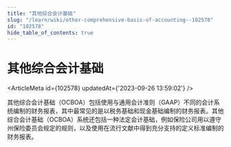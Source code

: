 ```yaml
---
title: "其他综合会计基础"
slug: "/learn/wiki/other-comprehensive-basis-of-accounting--102578"
id: "102578"
hide_table_of_contents: true
---
```



# 其他综合会计基础

<ArticleMeta id={102578} updatedAt={'2023-09-26 13:59:02'} />
<div className='border-solid border-b border-t-0 my-4 border-[var(--ifm-color-gray-300)]' />

其他综合会计基础（OCBOA）包括使用与通用会计准则（GAAP）不同的会计系统编制的财务报表，其中最常见的是以税务基础和现金基础编制的财务报表。其他综合会计基础（OCBOA）系统还包括一种法定会计基础，例如保险公司用以遵守州保险委员会规定的规则，以及使用在流行文献中得到充分支持的定义标准编制的财务报表。
